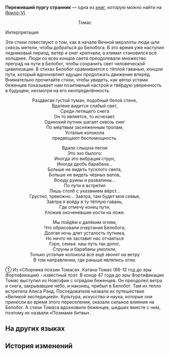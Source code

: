 {{Книга Инфобокс
|id           = 026
|Название     = Переживший пургу странник
|Изображение  = Item Jarilo-VI Readable 2.png
|Мир          = Ярило-VI
|Томов        = 1
|Автор        = <!--нужно добавить-->
|Описание     = Текст из учебника Белобога с эпической поэмой о переселении выживших.
|Том1         = {{tx}}
|Источник1    = {{tx|Отсутствует источник}}
|Персонажи    = 
|Фракции      = 
}}
'''Переживший пургу странник''' — одна из [[Книги|книг]], которую можно найти на [[Ярило-VI]].
<!--
==Получение==
<gallery>
Книга НАЗВАНИЕ.png|НАЗВАНИЕ
Локация НАЗВАНИЕ.png|Расположение на карте. Ближайший пространственный якорь «[[НАЗВАНИЕ]]»
</gallery>
-->
<div align="center">{{Размер|+2|26. Переживший пургу странник ①}}

Томас</div>


Интерпретация

Эти стихи повествуют о том, как в начале Вечной мерзлоты люди шли сквозь метели, чтобы добраться до Белобога. В это время уже наступил ледниковый период, ветер и снег крепчали, а климат становился всё холоднее. Люди со всех концов света преодолевали множество преград на пути в Белобог, чтобы сохранить свет человеческой цивилизации. В стихах Белобог сравнивается с тёплой гаванью, концом пути, который вдохновляет идущих продолжать движение вперёд. Внимательно прочитайте стихи, чтобы увидеть, как автор устами беженцев показывает нам позитивный настрой и твёрдую уверенность в будущем, несмотря на его неопределённость.

<div align="center">Раздвигая густой туман, подобный белой стене,<br />
Вдалеке видится слабый свет,<br />
Среди летящего снега<br />
Он то является, то исчезает.<br />
Одинокий путник шагает сквозь снег<br />
По мёртвым заснеженным тропам, <br />Усталые колокола<br />
предвещают беспомощность.

Вдали слышна песня<br />
Это эхо былого:<br />
Иногда это вибрация струн,<br />
Иногда дробь барабана...<br />
Больше не видеть тусклого света,<br />
Больше не видеть чёрных валов,<br />
Всюду руины и развалины...<br />
По пути я встретил<br />
Лишь столб с указанием вёрст...<br />
Грустно, тревожно... Завтра, там будет моя семья,<br />
Завтра я войду в ту тёплую гавань,<br />
Где отмечу конец пути,<br />
Уложив окоченевшие кости на ложе.

Мы пойдём к далёким огням,<br />
Что обрисовали очертания Белобога,<br />
Долгая ночь длит усталость путника, <br />Но ничто не заставит нас отчаяться<br />
Горе, семья: наш путь так долог,<br />
Струны и барабаны умолкли,<br />
Только усталые колокола всё ещё звонят на ветру<br />
В том направлении, где раньше являлись огни.</div>

① Из «Сборника поэзии Томаса». Катана Томас (66-12 год до эры Фортификации) - известный поэт. В конце 47 года до эры Фортификации Томас выступил из Новгофии с отрядом беженцев. Он преодолел ветра и снега, закрывавшие небо, и наконец, прибыл в Белобог. Там их тепло встретила Алиса Рэнд. Последователи назвали их путешествие «Великой экспедицией». Культура, искусство и наука, которые они принесли во время этого переселения, оказали сильное влияние на Белобог. А стихи Томаса вдохновили беженцев, шедших вместе с ним, поэтому их назвали «Поэмами битвы».

==На других языках==
{{На других языках
|en   = The Traveler Who Survived the Blizzard
|zhs  = 穿过风雪的旅人
|zht  = 穿過風雪的旅人
|ja   = 吹雪を越えた旅人
|ko   = 눈보라를 뚫고 온 여행자
|es   = El viajero que atravesó la ventisca
|fr   = Le voyageur qui a survécu au blizzard
|ru   = Переживший пургу странник
|th   = ผู้เดินทางฝ่าพายุหิมะ
|vi   = Lữ Khách Xuyên Gió Tuyết
|de   = Der Reisende, der den Schneesturm überlebte
|id   = Pengelana yang Melintasi Badai Salju
|pt   = O Viajante que Sobreviveu à Nevasca
}}

==История изменений==
{{История изменений|2.7}}